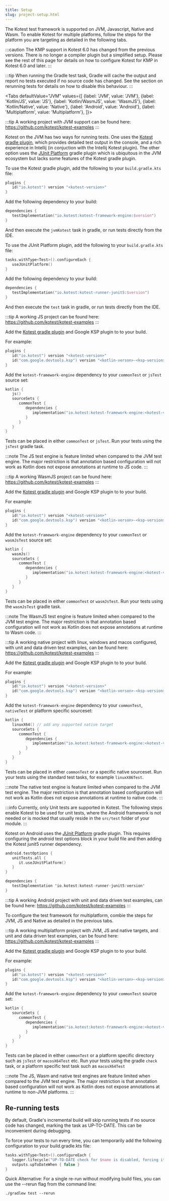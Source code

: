 ```yaml
---
title: Setup
slug: project-setup.html
---
```





The Kotest test framework is supported on JVM, Javascript, Native and Wasm.
To enable Kotest for multiple platforms, follow the steps for the platform you are targeting as detailed in the following tabs.

:::caution
The KMP support in Kotest 6.0 has changed from the previous versions. There is no longer a compiler plugin but a simplified setup.
Please see the rest of this page for details on how to configure Kotest for KMP in Kotest 6.0 and later.
:::

:::tip
When running the Gradle test task, Gradle will cache the output and report no tests executed if no source code has changed.
See the section on rerunning tests for details on how to disable this behaviour.
:::

<Tabs
defaultValue="JVM"
values={[
{label: 'JVM', value: 'JVM'},
{label: 'Kotlin/JS', value: 'JS'},
{label: 'Kotlin/WasmJS', value: 'WasmJS'},
{label: 'Kotlin/Native', value: 'Native'},
{label: 'Android', value: 'Android'},
{label: 'Multiplatform', value: 'Multiplatform'},
]}>
<TabItem value="JVM">

:::tip
A working project with JVM support can be found here:
https://github.com/kotest/kotest-examples
:::

Kotest on the JVM has two ways for running tests. One uses the [Kotest gradle plugin](https://plugins.gradle.org/plugin/io.kotest), which provides detailed test output in the console, and a rich experience in Intellij (in conjuction with the Intellij Kotest plugin).
The other option uses the [JUnit Platform](https://junit.org/junit5/docs/current/user-guide/#running-tests-build-gradle) gradle plugin which is ubiquitous in the JVM ecosystem but lacks some features of the Kotest gradle plugin.

To use the Kotest gradle plugin, add the following to your `build.gradle.kts` file:

```kotlin
plugins {
   id("io.kotest") version "<kotest-version>"
}
```

Add the following dependency to your build:

```kotlin
dependencies {
   testImplementation("io.kotest:kotest-framework-engine:$version")
}
```

And then execute the `jvmKotest` task in gradle, or run tests directly from the IDE.

To use the JUnit Platform plugin, add the following to your `build.gradle.kts` file:

```kotlin
tasks.withType<Test>().configureEach {
   useJUnitPlatform()
}
```

Add the following dependency to your build:

```kotlin
dependencies {
   testImplementation("io.kotest:kotest-runner-junit5:$version")
}
```

And then execute the `test` task in gradle, or run tests directly from the IDE.

   </TabItem>
   <TabItem value="JS">

:::tip
A working JS project can be found here: https://github.com/kotest/kotest-examples
:::

Add the [Kotest gradle plugin](https://plugins.gradle.org/plugin/io.kotest) and Google KSP plugin to to your build.

For example:

```kotlin
plugins {
   id("io.kotest") version "<kotest-version>"
   id("com.google.devtools.ksp") version "<kotlin-verson>-<ksp-version>"
}
```

Add the `kotest-framework-engine` dependency to your `commonTest` or `jsTest` source set:

```kotlin
kotlin {
   js()
   sourceSets {
      commonTest {
         dependencies {
            implementation("io.kotest:kotest-framework-engine:<kotest-version>")
         }
      }
   }
}
```

Tests can be placed in either `commonTest` or `jsTest`.
Run your tests using the `jsTest` gradle task.

:::note
The JS test engine is feature limited when compared to the JVM test engine. The major restriction is that annotation
based configuration will not work as Kotlin does not expose annotations at runtime to JS code.
:::

   </TabItem>
   <TabItem value="WasmJS">

:::tip
A working WasmJS project can be found here: https://github.com/kotest/kotest-examples
:::

Add the [Kotest gradle plugin](https://plugins.gradle.org/plugin/io.kotest) and Google KSP plugin to to your build.

For example:

```kotlin
plugins {
   id("io.kotest") version "<kotest-version>"
   id("com.google.devtools.ksp") version "<kotlin-verson>-<ksp-version>"
}
```

Add the `kotest-framework-engine` dependency to your `commonTest` or `wasmJsTest` source set:

```kotlin
kotlin {
   wasmJs()
   sourceSets {
      commonTest {
         dependencies {
            implementation("io.kotest:kotest-framework-engine:<kotest-version>")
         }
      }
   }
}
```

Tests can be placed in either `commonTest` or `wasmJsTest`.
Run your tests using the `wasmJsTest` gradle task.

:::note
The WasmJS test engine is feature limited when compared to the JVM test engine. The major restriction is that annotation
based configuration will not work as Kotlin does not expose annotations at runtime to Wasm code.
:::

   </TabItem>
   <TabItem value="Native">

:::tip
A working native project with linux, windows and macos configured, with unit and data driven test examples, can be found here:
https://github.com/kotest/kotest-examples
:::

Add the [Kotest gradle plugin](https://plugins.gradle.org/plugin/io.kotest) and Google KSP plugin to to your build.

For example:

```kotlin
plugins {
   id("io.kotest") version "<kotest-version>"
   id("com.google.devtools.ksp") version "<kotlin-verson>-<ksp-version>"
}
```

Add the `kotest-framework-engine` dependency to your `commonTest`, `nativeTest` or platform specific sourceset:

```kotlin
kotlin {
   linuxX64() // add any supported native target
   sourceSets {
      commonTest {
         dependencies {
            implementation("io.kotest:kotest-framework-engine:<kotest-version>")
         }
      }
   }
}
```

Tests can be placed in either `commonTest` or a specific native sourceset.
Run your tests using the standard test tasks, for example `linuxX86Test`.

:::note
The native test engine is feature limited when compared to the JVM test engine. The major restriction is that annotation
based configuration will not work as Kotlin does not expose annotations at runtime to native code.
:::

   </TabItem>
   <TabItem value="Android">

:::info
Currently, only Unit tests are supported in Kotest.
The following steps enable Kotest to be used for unit tests, where the Android framework is not needed or is mocked that usually reside in the
`src/test` folder of your module.
:::

Kotest on Android uses the [JUnit Platform](https://junit.org/junit5/docs/current/user-guide/#running-tests-build-gradle) gradle plugin.
This requires configuring the android test options block in your build file and then adding the Kotest junit5 runner dependency.

```kotlin
android.testOptions {
   unitTests.all {
      it.useJUnitPlatform()
   }
}
```

```kotlin
dependencies {
   testImplementation 'io.kotest:kotest-runner-junit5:version'
}
```

:::tip
A working Android project with unit and data driven test examples, can be found here:
https://github.com/kotest/kotest-examples
:::


   </TabItem>
   <TabItem value="">



To configure the test framework for multiplatform, combie the steps for JVM, JS and Native as detailed in the previous tabs.

   </TabItem>
   <TabItem value="Multiplatform">

:::tip
A working multiplatform project with JVM, JS and native targets, and unit and data driven test examples, can be found here:
https://github.com/kotest/kotest-examples
:::

Add the [Kotest gradle plugin](https://plugins.gradle.org/plugin/io.kotest) and Google KSP plugin to to your build.

For example:

```kotlin
plugins {
   id("io.kotest") version "<kotest-version>"
   id("com.google.devtools.ksp") version "<kotlin-verson>-<ksp-version>"
}
```

Add the `kotest-framework-engine` dependency to your `commonTest` source set:

```kotlin
kotlin {
   sourceSets {
      commonTest {
         dependencies {
            implementation("io.kotest:kotest-framework-engine:<kotest-version>")
         }
      }
   }
}
```

Tests can be placed in either `commonTest` or a platform specific directory such as `jsTest` or `macosX64Test` etc.
Run your tests using the gradle `check` task, or a platform specific test task such as `macosX64Test`

:::note
The JS, Wasm and native test engines are feature limited when compared to the JVM test engine. The major restriction is that annotation
based configuration will not work as Kotlin does not expose annotations at runtime to non-JVM platforms.
:::

   </TabItem>
</Tabs>


## Re-running tests

By default, Gradle's incremental build will skip running tests if no source code has changed, marking the task as UP-TO-DATE. This can be inconvenient during debugging.

To force your tests to run every time, you can temporarily add the following configuration to your build.gradle.kts file:

```kotlin
tasks.withType<Test>().configureEach {
   logger.lifecycle("UP-TO-DATE check for $name is disabled, forcing it to run.")
   outputs.upToDateWhen { false }
}
```

Quick Alternative: For a single re-run without modifying build files, you can use the --rerun flag from the command line:

```
./gradlew test --rerun
```
